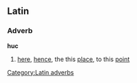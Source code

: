 ==Latin==
===Adverb===
'''huc'''
# [[here]], [[hence]], the this [[place]], to this [[point]]

[[Category:Latin adverbs]]
